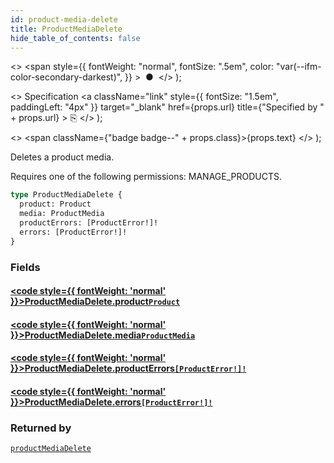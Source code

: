 ```yaml
---
id: product-media-delete
title: ProductMediaDelete
hide_table_of_contents: false
---
```


  <>
    <span
      style={{
        fontWeight: "normal",
        fontSize: ".5em",
        color: "var(--ifm-color-secondary-darkest)",
      }}
    >
      &nbsp;●&nbsp;
    </span>
  </>
);

  <>
    Specification
    <a
      className="link"
      style={{ fontSize: "1.5em", paddingLeft: "4px" }}
      target="\_blank"
      href={props.url}
      title={"Specified by " + props.url}
    >
      ⎘
    </a>
  </>
);

  <>
    <span className={"badge badge--" + props.class}>{props.text}</span>
  </>
);

Deletes a product media.

Requires one of the following permissions: MANAGE_PRODUCTS.

```graphql
type ProductMediaDelete {
  product: Product
  media: ProductMedia
  productErrors: [ProductError!]!
  errors: [ProductError!]!
}
```

### Fields

#### [<code style={{ fontWeight: 'normal' }}>ProductMediaDelete.<b>product</b></code>](#)<Bullet />[`Product`](../../api-reference/objects/product) <Badge class="secondary" text="object"/>

>

#### [<code style={{ fontWeight: 'normal' }}>ProductMediaDelete.<b>media</b></code>](#)<Bullet />[`ProductMedia`](../../api-reference/objects/product-media) <Badge class="secondary" text="object"/>

>

#### [<code style={{ fontWeight: 'normal' }}>ProductMediaDelete.<b>productErrors</b></code>](#)<Bullet />[`[ProductError!]!`](../../api-reference/objects/product-error) <Badge class="secondary" text="non-null"/> <Badge class="secondary" text="object"/>

>

#### [<code style={{ fontWeight: 'normal' }}>ProductMediaDelete.<b>errors</b></code>](#)<Bullet />[`[ProductError!]!`](../../api-reference/objects/product-error) <Badge class="secondary" text="non-null"/> <Badge class="secondary" text="object"/>

>

### Returned by

[`productMediaDelete`](../../api-reference/mutations/product-media-delete) <Badge class="secondary" text="mutation"/>
